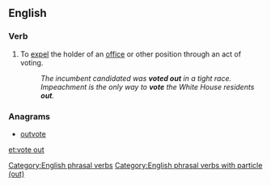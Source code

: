==English==

===Verb===
{{head|en|verb|head=[[vote]] [[out]]}}

# {{label|en|transitive|or|intransitive}} To [[expel]] the holder of an [[office]] or other position through an act of voting.
#: ''The incumbent candidated was '''voted out''' in a tight race.''
#: ''Impeachment is the only way to '''vote''' the White House residents '''out'''.''

===Anagrams===
* [[outvote#English|outvote]]

[[Category:English phrasal verbs]]
[[Category:English phrasal verbs with particle (out)]]

[[et:vote out]]